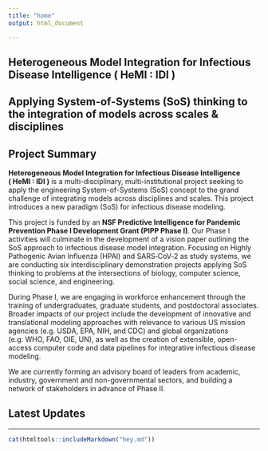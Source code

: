 ```yaml
---
title: "home"
output: html_document

---
```


</div> <!-- container-fluid main-container -->

<!-- BANNER --> 

<div class="jumbotron homepagebanner jumbotron-fluid">
<div class="container">

## **Heterogeneous Model Integration for Infectious Disease Intelligence (&nbsp;HeMI&nbsp;:&nbsp;IDI&nbsp;)** {.lead}

## Applying System-of-Systems (SoS) thinking to the integration of models across scales & disciplines {.lead .tagline}

<!-- <a class="btn btn-primary btn-sm" href="#news" role="button">News & Updates</a> -->

</div> <!--end container-->
</div> <!--end jumbotron-->

<!-- MAIN CONTENT --> 
<div class="container-fluid main-container">
<div class="row">

<!-- SUMMARY (LEFT COLUMN) --> 
<div class="col-sm-8">

## Project Summary

**Heterogeneous Model Integration for Infectious Disease Intelligence (&nbsp;HeMI&nbsp;:&nbsp;IDI&nbsp;)**
is a multi-disciplinary, multi-institutional project seeking to apply the engineering System-of-Systems (SoS) concept to the grand challenge of integrating models across disciplines and scales. This project introduces a new paradigm (SoS) for infectious disease modeling. 

This project is funded by an **NSF Predictive Intelligence for Pandemic Prevention Phase I Development Grant (PIPP Phase I)**. Our Phase I activities will culminate in the development of a vision paper outlining the SoS approach to infectious disease model integration. Focusing on Highly Pathogenic Avian Influenza (HPAI) and SARS&#8209;CoV&#8209;2 as study systems, we are conducting six interdisciplinary demonstration projects applying SoS thinking to problems at the intersections of biology, computer science, social science, and engineering.

During Phase I, we are engaging in workforce enhancement through the training of undergraduates, graduate students, and postdoctoral associates. Broader impacts of our project include the development of innovative and translational modeling approaches with relevance to various US mission agencies (e.g. USDA, EPA, NIH, and CDC) and global organizations (e.g. WHO, FAO, OIE, UN), as well as the creation of extensible, open-access computer code and data pipelines for integrative infectious disease modeling.

We are currently forming an advisory board of leaders from academic, industry, government and non-governmental sectors, and building a network of stakeholders in advance of Phase II.

</div> <!--end SUMMARY (LEFT COLUMN) --> 


<!--LATEST UPDATES (RIGHT COLUMN)-->
<div class="col-sm-4">
<!-- <div class="card mb-0"> -->

::: card-header 
## Latest Updates 
:::

<hr>

<!--NEWS ITEM-->

<!--to get the text from the rmarkdown displayed in html-->
```r
cat(htmltools::includeMarkdown("hey.md"))
```


</div> <!-- end LATEST UPDATES (RIGHT COLUMN)-->




<!--- to remove the border of the box while creating the block--->
<style>
    pre {
        border: 0;
    }
</style>
